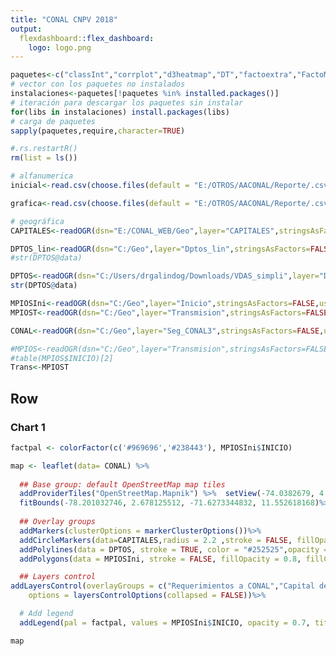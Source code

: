 ```yaml
---
title: "CONAL CNPV 2018"
output: 
  flexdashboard::flex_dashboard:
    logo: logo.png
---
```


```r
paquetes<-c("classInt","corrplot","d3heatmap","DT","factoextra","FactoMineR","foreign","ggplot2","gridExtra","heatmaply","Hmisc","knitr","leaflet","maps","maptools","NbClust","openxlsx","pander","plotly","raster","RColorBrewer","reshape2","rgdal","rgeos","RPostgreSQL","scales","sf","spatstat","spdep","VIM","viridis")
# vector con los paquetes no instalados
instalaciones<-paquetes[!paquetes %in% installed.packages()]
# iteración para descargar los paquetes sin instalar
for(libs in instalaciones) install.packages(libs)
# carga de paquetes
sapply(paquetes,require,character=TRUE)
```


```r
#.rs.restartR()
rm(list = ls())

# alfanumerica
inicial<-read.csv(choose.files(default = "E:/OTROS/AACONAL/Reporte/.csv",caption = "TRANSMISION en csv"),header=TRUE,sep=";",stringsAsFactors=FALSE)

grafica<-read.csv(choose.files(default = "E:/OTROS/AACONAL/Reporte/.csv",caption = "Fecha IET en csv"),header=TRUE,sep=";",stringsAsFactors=FALSE)

# geográfica
CAPITALES<-readOGR(dsn="E:/CONAL_WEB/Geo",layer="CAPITALES",stringsAsFactors=FALSE,use_iconv=TRUE,encoding="UTF-8")

DPTOS_lin<-readOGR(dsn="C:/Geo",layer="Dptos_lin",stringsAsFactors=FALSE,use_iconv=TRUE,encoding="UTF-8")
#str(DPTOS@data)

DPTOS<-readOGR(dsn="C:/Users/drgalindog/Downloads/VDAS_simpli",layer="Dpto_dis_join",stringsAsFactors=FALSE,use_iconv=TRUE,encoding="UTF-8")
str(DPTOS@data)

MPIOSIni<-readOGR(dsn="C:/Geo",layer="Inicio",stringsAsFactors=FALSE,use_iconv=TRUE,encoding="UTF-8")
MPIOST<-readOGR(dsn="C:/Geo",layer="Transmision",stringsAsFactors=FALSE,use_iconv=TRUE,encoding="UTF-8")

CONAL<-readOGR(dsn="C:/Geo",layer="Seg_CONAL3",stringsAsFactors=FALSE,use_iconv=TRUE,encoding="UTF-8",integer64="allow.loss")

#MPIOS<-readOGR(dsn="C:/Geo",layer="Transmision",stringsAsFactors=FALSE,use_iconv=TRUE,encoding="UTF-8")
#table(MPIOS$INICIO)[2]
Trans<-MPIOST
```

Row {data-height=1000}
-------------------------------------

### Chart 1

```r
factpal <- colorFactor(c('#969696','#238443'), MPIOSIni$INICIO)

map <- leaflet(data= CONAL) %>%
  
  ## Base group: default OpenStreetMap map tiles
  addProviderTiles("OpenStreetMap.Mapnik") %>%  setView(-74.0382679, 4.3489054, zoom = 11) %>%
  fitBounds(-78.201032746, 2.678125512, -71.6273344832, 11.552618168)%>%
  
  ## Overlay groups
  addMarkers(clusterOptions = markerClusterOptions())%>%
  addCircleMarkers(data=CAPITALES,radius = 2.2 ,stroke = FALSE, fillOpacity = 1, color = "#525252") %>%
  addPolylines(data = DPTOS, stroke = TRUE, color = "#252525",opacity = 1, weight= 1) %>%
  addPolygons(data = MPIOSIni, stroke = FALSE, fillOpacity = 0.8, fillColor = ~factpal(INICIO)) %>%

  ## Layers control
addLayersControl(overlayGroups = c("Requerimientos a CONAL","Capital departamental", "Municipios Fase 2"),
    options = layersControlOptions(collapsed = FALSE))%>%

  # Add legend
  addLegend(pal = factpal, values = MPIOSIni$INICIO, opacity = 0.7, title = 'Estado   inicio',position = "bottomleft")

map

```
